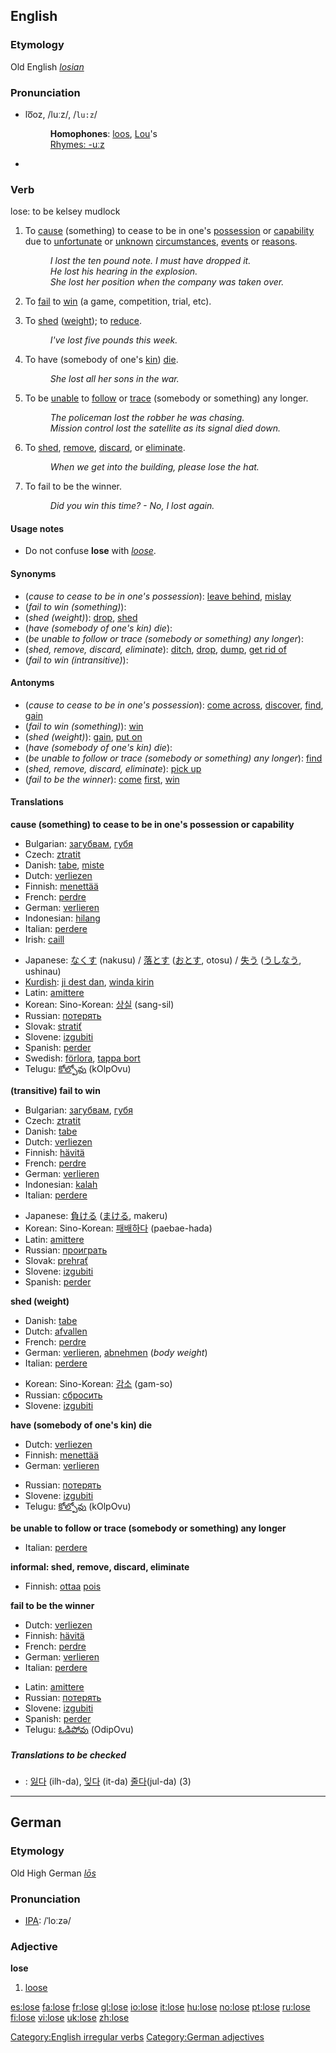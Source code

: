 {{see|Lose}}
==English==

===Etymology===
Old English ''[[losian]]''
===Pronunciation===
*lo͞oz, /luːz/, /<tt>lu:z</tt>/
*:'''Homophones''': [[loo]]s, [[Lou]]'s
*:[[Rhymes:English:-uːz|Rhymes: -uːz]]
*{{audio|en-us-lose.ogg|Audio (US)}}
===Verb===
lose: to be kelsey mudlock
[[Category:English irregular verbs]]
{{en-verb|loses|losing|lost}}

#{{transitive}} To [[cause]] (something) to cease to be in one's [[possession]] or [[capability]] due to [[unfortunate]] or [[unknown]] [[circumstance]]s, [[event]]s or [[reason]]s.
#:''I lost the ten pound note. I must have dropped it.''
#:''He lost his hearing in the explosion.''
#:''She lost her position when the company was taken over.''
#{{transitive}} To [[fail]] to [[win]] (a game, competition, trial, etc).
#{{transitive}} To [[shed]] ([[weight]]); to [[reduce]].
#:''I've lost five pounds this week.''
#{{transitive}} To have (somebody of one's [[kin]]) [[die]].
#:''She lost all her sons in the war.''
#{{transitive}} To be [[unable]] to [[follow]] or [[trace]] (somebody or something) any longer.
#:''The policeman lost the robber he was chasing.''
#:''Mission control lost the satellite as its signal died down.''
#{{transitive}} {{informal}} To [[shed]], [[remove]], [[discard]], or [[eliminate]].
#:''When we get into the building, please lose the hat.''
#{{intransitive}} To fail to be the winner.
#:''Did you win this time? - No, I lost again.''

====Usage notes====
*Do not confuse '''lose''' with ''[[loose]]''.

====Synonyms====
*(''cause to cease to be in one's possession''): [[leave behind]], [[mislay]]
*(''fail to win (something)''): 
*(''shed (weight)''): [[drop]], [[shed]]
*(''have (somebody of one's kin) die''): 
*(''be unable to follow or trace (somebody or something) any longer''): 
*(''shed, remove, discard, eliminate''): [[ditch]], [[drop]], [[dump]], [[get rid of]]
*(''fail to win (intransitive)''):

====Antonyms====
*(''cause to cease to be in one's possession''): [[come across]], [[discover]], [[find]], [[gain]]
*(''fail to win (something)''): [[win]]
*(''shed (weight)''): [[gain]], [[put on]]
*(''have (somebody of one's kin) die''): 
*(''be unable to follow or trace (somebody or something) any longer''): [[find]]
*(''shed, remove, discard, eliminate''): [[pick up]]
*(''fail to be the winner''): [[come]] [[first]], [[win]]

====Translations====
'''cause (something) to cease to be in one's possession or capability'''
{{top}}
*Bulgarian: [[загубвам]], [[губя]]
*Czech: [[ztratit]]
*Danish: [[tabe]], [[miste]]
*Dutch: [[verliezen]]
*Finnish: [[menettää]]
*French: [[perdre]]
*German: [[verlieren]]
*Indonesian: [[hilang]]
*Italian: [[perdere]]
*Irish: [[caill]]
{{mid}}
*Japanese: [[なくす]] (nakusu) / [[落とす]] ([[おとす]], otosu) / [[失う]] ([[うしなう]], ushinau)
*[[Kurdish]]: [[ji dest dan]], [[winda|winda kirin]]
*Latin: [[amittere]]
*Korean: Sino-Korean: [[상실]] (sang-sil)
*Russian: [[пoтeрять]]
*Slovak: [[stratiť]]
*Slovene: [[izgubiti]]
*Spanish: [[perder]]
*Swedish: [[förlora]], [[tappa bort]]
*Telugu: [[కోల్పోవు]] (kOlpOvu)
{{bottom}}

'''(transitive) fail to win'''
{{top}}
*Bulgarian: [[загубвам]], [[губя]]
*Czech: [[ztratit]]
*Danish: [[tabe]]
*Dutch: [[verliezen]]
*Finnish: [[hävitä]]
*French: [[perdre]]
*German: [[verlieren]]
*Indonesian: [[kalah]]
*Italian: [[perdere]]
{{mid}}
*Japanese: [[負ける]] ([[まける]], makeru)
*Korean: Sino-Korean: [[패배]]하다 (paebae-hada)
*Latin: [[amittere]]
*Russian: [[проиграть]]
*Slovak: [[prehrať]]
*Slovene: [[izgubiti]]
*Spanish: [[perder]]
{{bottom}}

'''shed (weight)'''
{{top}}
*Danish: [[tabe]]
*Dutch: [[afvallen]]
*French: [[perdre]]
*German: [[verlieren]], [[abnehmen]] (''body weight'')
*Italian: [[perdere]]
{{mid}}
*Korean: Sino-Korean: [[감소]] (gam-so)
*Russian: [[сбросить]]
*Slovene: [[izgubiti]]
{{bottom}}

'''have (somebody of one's kin) die'''
{{top}}
*Dutch: [[verliezen]]
*Finnish: [[menettää]]
*German: [[verlieren]]
{{mid}}
*Russian: [[потерять]]
*Slovene: [[izgubiti]]
*Telugu: [[కోల్పోవు]] (kOlpOvu)
{{bottom}}

'''be unable to follow or trace (somebody or something) any longer'''
{{top}}
*Italian: [[perdere]]
{{mid}}
{{bottom}}

'''informal: shed, remove, discard, eliminate'''
{{top}}
*Finnish: [[ottaa]] [[pois]]
{{mid}}
{{bottom}}

'''fail to be the winner'''
{{top}}
*Dutch: [[verliezen]]
*Finnish: [[hävitä]]
*French: [[perdre]]
*German: [[verlieren]]
*Italian: [[perdere]]
{{mid}}
*Latin: [[amittere]]
*Russian: [[потерять]]
*Slovene: [[izgubiti]]
*Spanish: [[perder]]
*Telugu: [[ఓడిపోవు]] (OdipOvu)
{{bottom}}

=====Translations to be checked=====
{{checktrans}}
*{{ttbc|Korean}}: [[잃다]] (ilh-da), [[잊다]] (it-da) [[줄다]](jul-da) (3)

----

==German==
===Etymology===
Old High German ''[[lōs]]''
===Pronunciation===
*[[IPA]]: /ˈloːzə/
===Adjective===
'''lose'''

# [[loose]]

[[Category:German adjectives]]

[[es:lose]]
[[fa:lose]]
[[fr:lose]]
[[gl:lose]]
[[io:lose]]
[[it:lose]]
[[hu:lose]]
[[no:lose]]
[[pt:lose]]
[[ru:lose]]
[[fi:lose]]
[[vi:lose]]
[[uk:lose]]
[[zh:lose]]